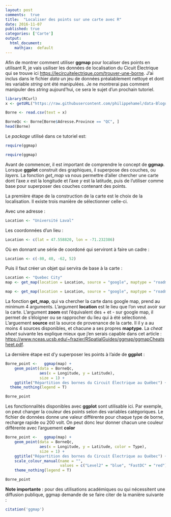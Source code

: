 ```yaml
---
layout: post
comments:  true
title:  "Localiser des points sur une carte avec R"
date: 2016-11-07
published: true
categories: ['Carte']
output:
  html_document:
    mathjax:  default
---
```


Afin de montrer comment utiliser **ggmap** pour localiser des points en utilisant R, je vais usiliser les données de localisation du Cicuit Électrique qui se trouve ici <https://lecircuitelectrique.com/trouver-une-borne>. J'ai inclus dans le fichier *data* un jeu de données préalablement nettoyé et dont les variable *string* ont été manipulées. Je ne montrerai pas comment manipuler des *string* aujourd'hui, ce sera le sujet d'un prochain tutoriel.
```r
library(RCurl)
x <- getURL("https://raw.githubusercontent.com/philippehamel/data-BlogueuR/master/Carte/BorneCE_16-09.csv")

Borne <- read.csv(text = x)

BorneQc <- Borne[Borne$Adresse.Province == "QC", ]
head(Borne)
```

Le *package* utilisé dans ce tutoriel est:
```r
require(ggmap)
```
```r
require(ggmap)
```
Avant de commencer, il est important de comprendre le concept de **ggmap**. Lorsque **ggplot** construit des graphiques, il superpose des couches, ou *layers*. La fonction *get_map* va nous permettre d'aller chercher une carte dont l'axe *x* est la longitude et l'axe *y* est la latitude, puis de l'utiliser comme base pour superposer des couches contenant des points.

La première étape de la construction de la carte est le choix de la localisation. Il existe trois manière de sélectionner celle-ci.

Avec une adresse :
```r
Location <- "Université Laval"
```
Les coordonnées d'un lieu :
```r
Location <- c(lat = 47.558820, lon = -71.232386)
```
Où en donnant une série de coordoné qui serviront à faire un cadre :
```r
Location <- c(-80, 40, -62, 52)
```

Puis il faut créer un objet qui servira de base à la carte :
```r
Location <- "Quebec City"
map <- get_map(location = Location, source = "google", maptype = "roadmap", zoom = 11)
```
```r
map <- get_map(location = Location, source = "google", maptype = "roadmap", zoom = 11)
```
La fonction **get_map**, qui va chercher la carte dans google map, prend au minimum 4 arguments. L'argument **location** est le lieu que l'on veut avoir sur la carte. L'argument **zoom** est l'équivalent des + et - sur google map, il permet de s'éloigner ou se rapprocher du lieu qui à été sélectionné. L'arguement **source** est la source de provenance de la carte. Il il y a au moins 4 sources disponibles, et chacune a ses propres **maptype**.
La *cheat sheet* suivante les explique mieux que j'en serais capable dans cet article : <https://www.nceas.ucsb.edu/~frazier/RSpatialGuides/ggmap/ggmapCheatsheet.pdf>.

La dernière étape est d'y superposer les points à l'aide de **ggplot** :
```r
Borne_point <-   ggmap(map) +
    geom_point(data = BorneQc, 
               aes(x = Longitude, y = Latitude), 
               size = 1) +
    ggtitle("Répartition des bornes du Circuit Électrique au Québec") +
  theme_nothing(legend = T)
```
```r
Borne_point
```

Les fonctionnalités disponibles avec **ggplot** sont utilisable ici. Par exemple, on peut changer la couleur des points selon des variables catégoriques. Le fichier de données donne une valeur différente pour chaque type de borne, recharge rapide ou 200 volt. On peut donc leur donner chacun une couleur différente avec l'arguement **color**

```r
Borne_point <-   ggmap(map) +
    geom_point(data = BorneQc, 
               aes(x = Longitude, y = Latitude, color = Type), 
               size = 1) +
    ggtitle("Répartition des bornes du Circuit Électrique au Québec") +
    scale_colour_manual(name = "", 
                        values = c("Level2" = "blue", "FastDC" = "red")) +
    theme_nothing(legend = T)
```
```r
Borne_point
```

**Note importante** : pour des utilisations académiques ou qui nécessitent une diffusion publique, ggmap demande de se faire citer de la manière suivante :
```r
citation('ggmap')
```
